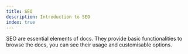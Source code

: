 ```yaml
---
title: SEO
description: Introduction to SEO
index: true
---
```


SEO are essential elements of docs.
They provide basic functionalities to browse the docs, you can see their usage and customisable options.